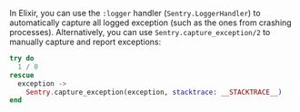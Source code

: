 In Elixir, you can use the `:logger` handler (`Sentry.LoggerHandler`) to automatically capture all logged exception (such as the ones from crashing processes). Alternatively, you can use `Sentry.capture_exception/2` to manually capture and report exceptions:

```elixir
try do
  1 / 0
rescue
  exception ->
    Sentry.capture_exception(exception, stacktrace: __STACKTRACE__)
end
```
